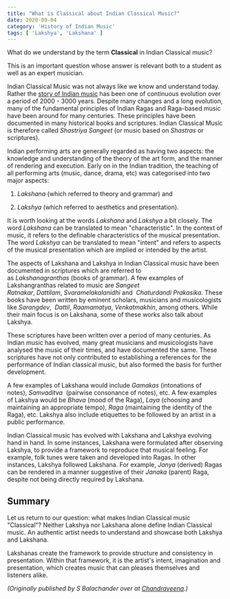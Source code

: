 ```yaml
---
title: "What is Classical about Indian Classical Music?"
date: 2020-09-04
category: 'History of Indian Music'
tags: [ 'Lakshya', 'Lakshana' ]
---
```


What do we understand by the term **Classical** in Indian Classical music?

This is an important question whose answer is relevant both to a student as well as an expert musician.

Indian Classical Music was not always like we know and understand today. Rather the [story of Indian music](/learn/historical-milestones/) has been one of continuous evolution over a period of 2000 - 3000 years. Despite many changes and a long evolution, many of the fundamental principles of Indian Ragas and Raga-based music have been around for many centuries. These principles have been documented in many historical books and scriptures. Indian Classical Music is therefore called *Shastriya Sangeet* (or music based on *Shastras* or scriptures).

Indian performing arts are generally regarded as having two aspects: the knowledge and understanding of the theory of the art form, and the manner of rendering and execution. Early on in the Indian tradition, the teaching of all performing arts (music, dance, drama, etc) was categorised into two major aspects:

1.   *Lakshana* (which referred to theory and grammar) and

2.   *Lakshya* (which referred to aesthetics and presentation).

It is worth looking at the words *Lakshana* and *Lakshya* a bit closely. The word *Lakshana* can be translated to mean "characteristic". In the context of music, it refers to the definable characteristics of the musical presentation. The word *Lakshya* can be translated to mean "intent" and refers to aspects of the musical presentation which are implied or intended by the artist.

The aspects of Lakshana and Lakshya in Indian Classical music have been documented in scriptures which are referred to as *Lakshanagranthas* (books of grammar). A few examples of Lakshangranthas related to music are *Sangeet Ratnakar*, *Dattilam*, *Svaramelakalanidhi* and  *Chaturdandi Prakasika*. These books have been written by eminent scholars, musicians and musicologists like *Sarangdev*,  *Dattil*, *Raamamatya*, *Venkatmakhin*, among others. While their main focus is on Lakshana, some of these works also talk about Lakshya.

These scriptures have been written over a period of many centuries. As Indian music has evolved, many great musicians and musicologists have analysed the music of their times, and have documented the same. These scriptures have not only contributed to establishing a references for the performance of Indian classical music, but also formed the basis for further development.

A few examples of Lakshana would include *Gamakas* (intonations of notes), *Samvaditva*  (pairwise consonance of notes), etc. A few examples of Lakshya would be *Bhava* (mood of the Raga), *Laya* (choosing and maintaining an appropriate tempo), *Raga* (maintaining the identity of the Raga), etc. Lakshya also include etiquettes to be followed by an artist in a public performance.

Indian Classical music has evolved with Lakshana and Lakshya evolving hand in hand. In some instances, Lakshana were formulated after observing Lakshya, to provide a framework to reproduce that musical feeling. For example, folk tunes were taken and developed into Ragas. In other instances, Lakshya followed Lakshana. For example, *Janya* (derived) Ragas can be rendered in a manner suggestive of their *Janaka* (parent) Raga, despite not being directly required by Lakshana.

## Summary

Let us return to our question: what makes Indian Classical music "Classical"? Neither Lakshya nor Lakshana alone define Indian Classical music. An authentic artist needs to understand and showcase both Lakshya and Lakshana.

Lakshanas create the framework to provide structure and consistency in presentation. Within that framework, it is the artist's intent, imagination and presentation, which creates music that can pleases themselves and listeners alike.

*(Originally published by S Balachander over at [Chandraveena](https://www.chandraveena.com/blog/what-is-classical/).)*